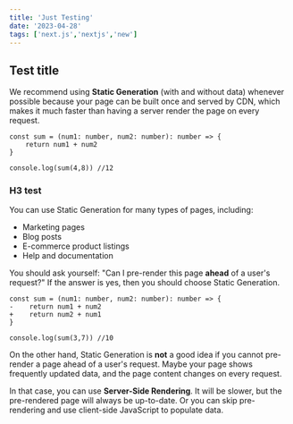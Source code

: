 ```yaml
---
title: 'Just Testing'
date: '2023-04-28'
tags: ['next.js','nextjs','new']
---
```


## Test title

We recommend using **Static Generation** (with and without data) whenever possible because your page can be built once and served by CDN, which makes it much faster than having a server render the page on every request.

```ts:test.tsx showLineNumbers {2}
const sum = (num1: number, num2: number): number => {
    return num1 + num2
}

console.log(sum(4,8)) //12
```
### H3 test

You can use Static Generation for many types of pages, including:

- Marketing pages
- Blog posts
- E-commerce product listings
- Help and documentation

You should ask yourself: "Can I pre-render this page **ahead** of a user's request?" If the answer is yes, then you should choose Static Generation.

```diff:test.tsx showLineNumbers {4}
const sum = (num1: number, num2: number): number => {
-    return num1 + num2
+    return num2 + num1
}

console.log(sum(3,7)) //10
```

On the other hand, Static Generation is **not** a good idea if you cannot pre-render a page ahead of a user's request. Maybe your page shows frequently updated data, and the page content changes on every request.

In that case, you can use **Server-Side Rendering**. It will be slower, but the pre-rendered page will always be up-to-date. Or you can skip pre-rendering and use client-side JavaScript to populate data.
